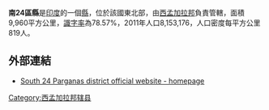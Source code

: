 '''南24區縣'''是[[印度|印度]]的一個[[縣|縣]]，位於該國東北部，由[[西孟加拉邦|西孟加拉邦]]負責管轄，面積9,960平方公里，[[識字率|識字率]]為78.57%，2011年人口8,153,176，人口密度每平方公里819人。

==外部連結==
* [https://web.archive.org/web/20140405000743/http://s24pgs.gov.in/s24p/index.php South 24 Parganas district official website - homepage]

{{coord|22.1815262|N|88.53780484|E|display=title|region:IN-WB|format=dms}}

{{西孟加拉邦行政区划小作品}}
[[Category:西孟加拉邦辖县|Category:西孟加拉邦辖县]]